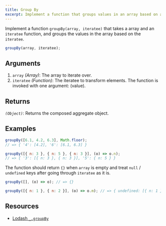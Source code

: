 ```yaml
---
title: Group By
excerpt: Implement a function that groups values in an array based on a function or property name
---
```


Implement a function `groupBy(array, iteratee)` that takes a array and an `iteratee` function, and groups the values in the array based on the `iteratee`.

```js
groupBy(array, iteratee);
```

## Arguments

1. `array` _(Array)_: The array to iterate over.
1. `iteratee` _(Function)_: The iteratee to transform elements. The function is invoked with one argument: (value).

## Returns

_`(Object)`_: Returns the composed aggregate object.

## Examples

```js
groupBy([6.1, 4.2, 6.3], Math.floor);
// => { '4': [4.2], '6': [6.1, 6.3] }

groupBy([{ n: 3 }, { n: 5 }, { n: 3 }], (o) => o.n);
// => { '3': [{ n: 3 }, { n: 3 }], '5': { n: 5 } }
```

The function should return `{}` when `array` is empty and treat `null` / `undefined` keys after going through `iteratee` as it is.

```js
groupBy([], (o) => o); // => {}

groupBy([{ n: 1 }, { n: 2 }], (o) => o.m); // => { undefined: [{ n: 1 }, { n: 2 }] }
```

## Resources

- [Lodash `_.groupBy`](https://lodash.com/docs/#groupBy)
